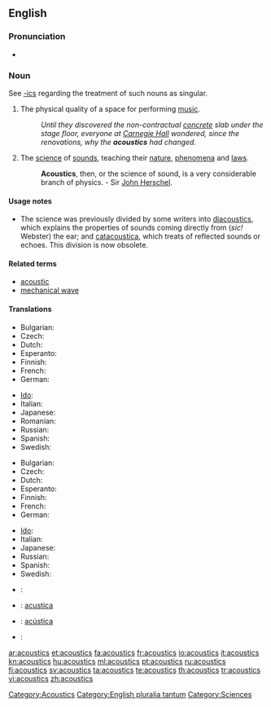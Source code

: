==English==

===Pronunciation===
* {{audio|en-us-acoustics.ogg|Audio (US)}}

===Noun===
{{en-noun|-}}
See [[-ics]] regarding the treatment of such nouns as singular.

# The physical quality of a space for performing [[music]].
#: ''Until they discovered the non-contractual [[concrete]] slab under the stage floor, everyone at [[Carnegie Hall]] wondered, since the renovations, why the '''acoustics''' had changed.''
# {{physics}} The [[science]] of [[sound]]s, teaching their [[nature]], [[phenomena]] and [[laws]].
#: '''Acoustics''', then, or the science of sound, is a very considerable branch of physics. - Sir [[John Herschel]].

====Usage notes====
* The science was previously divided by some writers into [[diacoustics]], which explains the properties of sounds coming directly from (''sic!'' Webster) the ear; and [[catacoustica]], which treats of reflected sounds or echoes.  This division is now obsolete.

====Related terms====
* [[acoustic]]
* [[mechanical wave]]

====Translations====
{{trans-top|quality of a space for doing music}}
* Bulgarian: {{t+|bg|акустика}}
* Czech: {{t+|cs|akustika|f}}
* Dutch: {{t+|nl|akoestiek|m}}
* Esperanto: {{t-|eo|akustiko|xs=Esperanto}}
* Finnish: {{t+|fi|akustiikka}}
* French: {{t+|fr|acoustique|f}}
* German: {{t+|de|Akustik|f}}
{{trans-mid}}
* [[Ido]]: {{t+|io|akustiko|xs=Ido}}
* Italian: {{t+|it|acustica}}
* Japanese: {{t-|ja|音響|tr=onkyō}}
* Romanian: {{t|ro|acustică|f}}
* Russian: {{t+|ru|акустика|f|tr=akústika}}
* Spanish: {{t+|es|acústica|f}}
* Swedish: {{t+|sv|akustik|c}}
{{trans-bottom}}

{{trans-top|physics: a science of sounds}}
* Bulgarian: {{t+|bg|акустика}}
* Czech: {{t+|cs|akustika|f}}
* Dutch: {{t+|nl|akoestiek|m}}
* Esperanto: {{t-|eo|akustiko|xs=Esperanto}}
* Finnish: {{t+|fi|akustiikka}}
* French: {{t+|fr|acoustique|f}}
* German: {{t+|de|Akustik|f}}
{{trans-mid}}
* [[Ido]]: {{t+|io|akustiko|xs=Ido}}
* Italian: {{t+|it|acustica}}
* Japanese: {{t|ja|音響学|tr=onkyōgaku}}
* Russian: {{t+|ru|акустика|f|tr=akústika}}
* Spanish: {{t+|es|acústica|f}}
* Swedish: {{t+|sv|akustik|c}}
{{trans-bottom}}

{{checktrans-top}}
<!--Remove this section once all of the translations below have been moved into the tables above.-->
* {{ttbc|Croatian}}: {{t+|hr|akustika|f}}
* {{ttbc|Interlingua}}: [[acustica]]
* {{ttbc|Portuguese}}: [[acústica]] {{f}}
* {{ttbc|Slovene}}: {{t+|sl|akustika|f}}
{{trans-bottom}}

[[Category:Acoustics]]
[[Category:English pluralia tantum]]
[[Category:Sciences]]

[[ar:acoustics]]
[[et:acoustics]]
[[fa:acoustics]]
[[fr:acoustics]]
[[io:acoustics]]
[[it:acoustics]]
[[kn:acoustics]]
[[hu:acoustics]]
[[ml:acoustics]]
[[pt:acoustics]]
[[ru:acoustics]]
[[fi:acoustics]]
[[sv:acoustics]]
[[ta:acoustics]]
[[te:acoustics]]
[[th:acoustics]]
[[tr:acoustics]]
[[vi:acoustics]]
[[zh:acoustics]]